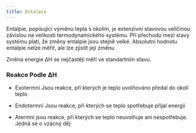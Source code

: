 ```yaml
---
title: Entalpie
---
```


Entalpie, popisující výměnu tepla s okolím, je extenzivní stavovou veličinou závislou na velikosti termodynamického systému.
Při přechodu mezi stavy systému platí, že změny entalpie jsou stejně velké. Absolutní hodnotu entalpie nelze měřit, ale lze zjistit její změnu
<Latex formula="\Delta H" />

Změna energie ΔH se nejčastěji měří ve standartním stavu.
### Reakce Podle ΔH
-  Exotermní  Jsou reakce, při kterých je teplo uvolňováno <Latex formula="\Delta H < 0" /> předal do okolí teplo 

-  Endotermní  Jsou reakce, při kterých se teplo spotřebuje <Latex formula="\Delta H > 0" /> přijal energii

-  Atermní  jsou reakce, při kterých se teplo neuvolňuje ani nespotřebuje. Jedná se o vzácný děj <Latex formula="\Delta H = 0" />